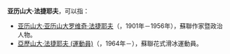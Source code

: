 '''亚历山大·法捷耶夫'''，可以指：
* [[亚历山大·亚历山大罗维奇·法捷耶夫|亚历山大·亚历山大罗维奇·法捷耶夫]]（{{lang-ru|Алекса́ндр Алекса́ндрович Фаде́ев}}，1901年－1956年），蘇聯作家暨政治人物。
* [[亞歷山大·法捷耶夫_(運動員)|亞歷山大·法捷耶夫 (運動員)]]（{{lang-ru|Алекса́ндр Влади́мирович Фаде́ев}}，1964年－），蘇聯花式滑冰運動員。
{{Disambiguation|Y|Cat=八字以上人名译名消歧义}}
